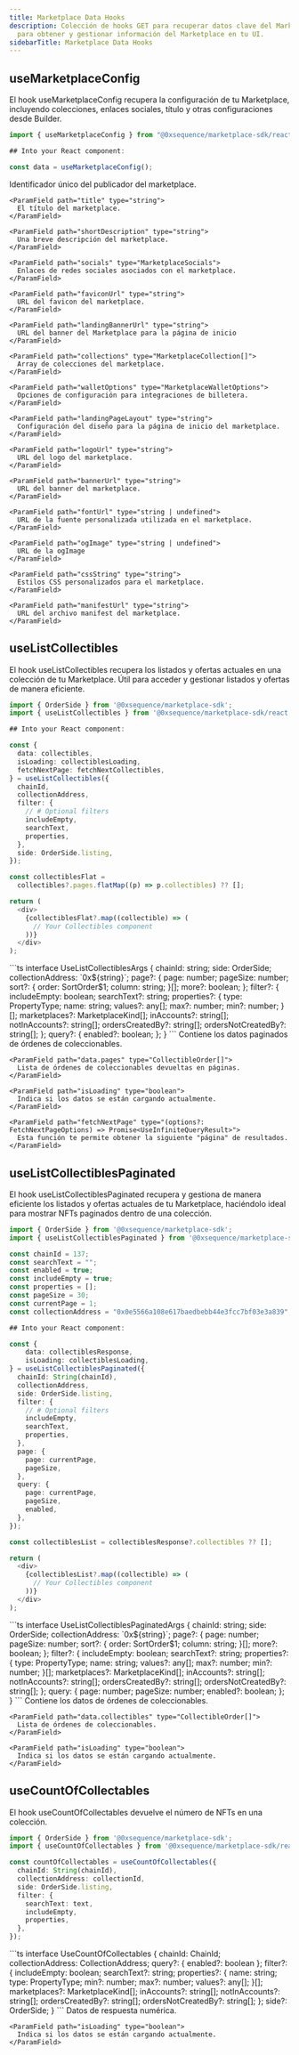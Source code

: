 ```yaml
---
title: Marketplace Data Hooks
description: Colección de hooks GET para recuperar datos clave del Marketplace. Útil
  para obtener y gestionar información del Marketplace en tu UI.
sidebarTitle: Marketplace Data Hooks
---
```


## useMarketplaceConfig

El hook useMarketplaceConfig recupera la configuración de tu Marketplace, incluyendo colecciones, enlaces sociales, título y otras configuraciones desde Builder.

```ts
import { useMarketplaceConfig } from "@0xsequence/marketplace-sdk/react";

## Into your React component:

const data = useMarketplaceConfig();
```

<ResponseField name="useMarketplaceConfig">
  <ResponseField name="* return properties" />

  <Expandable>
    <ParamField path="publisherId" type="string">
      Identificador único del publicador del marketplace.
    </ParamField>

    <ParamField path="title" type="string">
      El título del marketplace.
    </ParamField>

    <ParamField path="shortDescription" type="string">
      Una breve descripción del marketplace.
    </ParamField>

    <ParamField path="socials" type="MarketplaceSocials">
      Enlaces de redes sociales asociados con el marketplace.
    </ParamField>

    <ParamField path="faviconUrl" type="string">
      URL del favicon del marketplace.
    </ParamField>

    <ParamField path="landingBannerUrl" type="string">
      URL del banner del Marketplace para la página de inicio
    </ParamField>

    <ParamField path="collections" type="MarketplaceCollection[]">
      Array de colecciones del marketplace.
    </ParamField>

    <ParamField path="walletOptions" type="MarketplaceWalletOptions">
      Opciones de configuración para integraciones de billetera.
    </ParamField>

    <ParamField path="landingPageLayout" type="string">
      Configuración del diseño para la página de inicio del marketplace.
    </ParamField>

    <ParamField path="logoUrl" type="string">
      URL del logo del marketplace.
    </ParamField>

    <ParamField path="bannerUrl" type="string">
      URL del banner del marketplace.
    </ParamField>

    <ParamField path="fontUrl" type="string | undefined">
      URL de la fuente personalizada utilizada en el marketplace.
    </ParamField>

    <ParamField path="ogImage" type="string | undefined">
      URL de la ogImage
    </ParamField>

    <ParamField path="cssString" type="string">
      Estilos CSS personalizados para el marketplace.
    </ParamField>

    <ParamField path="manifestUrl" type="string">
      URL del archivo manifest del marketplace.
    </ParamField>
  </Expandable>
</ResponseField>

## useListCollectibles

El hook useListCollectibles recupera los listados y ofertas actuales en una colección de tu Marketplace. Útil para acceder y gestionar listados y ofertas de manera eficiente.

```ts
import { OrderSide } from '@0xsequence/marketplace-sdk';
import { useListCollectibles } from '@0xsequence/marketplace-sdk/react';

## Into your React component:

const {
  data: collectibles,
  isLoading: collectiblesLoading,
  fetchNextPage: fetchNextCollectibles,
} = useListCollectibles({
  chainId,
  collectionAddress,
  filter: {
    // # Optional filters
    includeEmpty,
    searchText,
    properties,
  },
  side: OrderSide.listing,
});

const collectiblesFlat =
  collectibles?.pages.flatMap((p) => p.collectibles) ?? [];

return (
  <div>
    {collectiblesFlat?.map((collectible) => (
      // Your Collectibles component
    ))}
  </div>
);
```

<ResponseField name="useListCollectibles">
  <ResponseField name="* params" />

  <Expandable>
    ```ts
    interface UseListCollectiblesArgs {
      chainId: string;
      side: OrderSide;
      collectionAddress: `0x${string}`;
      page?: {
        page: number;
        pageSize: number;
        sort?: {
          order: SortOrder$1;
          column: string;
        }[];
        more?: boolean;
      };
      filter?: {
        includeEmpty: boolean;
        searchText?: string;
        properties?: {
          type: PropertyType;
          name: string;
          values?: any[];
          max?: number;
          min?: number;
        }[];
        marketplaces?: MarketplaceKind[];
        inAccounts?: string[];
        notInAccounts?: string[];
        ordersCreatedBy?: string[];
        ordersNotCreatedBy?: string[];
      };
      query?: {
        enabled?: boolean;
      };
    }
    ```
  </Expandable>

  <ResponseField name="* return properties" />

  <Expandable>
    <ParamField path="data" type="ListCollectiblesReturn">
      Contiene los datos paginados de órdenes de coleccionables.
    </ParamField>

    <ParamField path="data.pages" type="CollectibleOrder[]">
      Lista de órdenes de coleccionables devueltas en páginas.
    </ParamField>

    <ParamField path="isLoading" type="boolean">
      Indica si los datos se están cargando actualmente.
    </ParamField>

    <ParamField path="fetchNextPage" type="(options?: FetchNextPageOptions) => Promise<UseInfiniteQueryResult>">
      Esta función te permite obtener la siguiente "página" de resultados.
    </ParamField>
  </Expandable>
</ResponseField>

## useListCollectiblesPaginated

El hook useListCollectiblesPaginated recupera y gestiona de manera eficiente los listados y ofertas actuales de tu Marketplace, haciéndolo ideal para mostrar NFTs paginados dentro de una colección.

```ts
import { OrderSide } from '@0xsequence/marketplace-sdk';
import { useListCollectiblesPaginated } from '@0xsequence/marketplace-sdk/react';

const chainId = 137;
const searchText = "";
const enabled = true;
const includeEmpty = true;
const properties = [];
const pageSize = 30;
const currentPage = 1;
const collectionAddress = "0x0e5566a108e617baedbebb44e3fcc7bf03e3a839";

## Into your React component:

const {
    data: collectiblesResponse,
    isLoading: collectiblesLoading,
} = useListCollectiblesPaginated({
  chainId: String(chainId),
  collectionAddress,
  side: OrderSide.listing,
  filter: {
    // # Optional filters
    includeEmpty,
    searchText,
    properties,
  },
  page: {
    page: currentPage,
    pageSize,
  },
  query: {
    page: currentPage,
    pageSize,
    enabled,
  },
});

const collectiblesList = collectiblesResponse?.collectibles ?? [];

return (
  <div>
    {collectiblesList?.map((collectible) => (
      // Your Collectibles component
    ))}
  </div>
);
```

<ResponseField name="useListCollectiblesPaginated details">
  <ResponseField name="* params" />

  <Expandable>
    ```ts
    interface UseListCollectiblesPaginatedArgs {
      chainId: string;
      side: OrderSide;
      collectionAddress: `0x${string}`;
      page?: {
        page: number;
        pageSize: number;
        sort?: {
          order: SortOrder$1;
          column: string;
        }[];
        more?: boolean;
      };
      filter?: {
        includeEmpty: boolean;
        searchText?: string;
        properties?: {
          type: PropertyType;
          name: string;
          values?: any[];
          max?: number;
          min?: number;
        }[];
        marketplaces?: MarketplaceKind[];
        inAccounts?: string[];
        notInAccounts?: string[];
        ordersCreatedBy?: string[];
        ordersNotCreatedBy?: string[];
      };
      query: {
        page: number;
        pageSize: number;
        enabled?: boolean;
      };
    }
    ```
  </Expandable>

  <ResponseField name="* return properties" />

  <Expandable>
    <ParamField path="data" type="ListCollectiblesReturn">
      Contiene los datos de órdenes de coleccionables.
    </ParamField>

    <ParamField path="data.collectibles" type="CollectibleOrder[]">
      Lista de órdenes de coleccionables.
    </ParamField>

    <ParamField path="isLoading" type="boolean">
      Indica si los datos se están cargando actualmente.
    </ParamField>
  </Expandable>
</ResponseField>

## useCountOfCollectables

El hook useCountOfCollectables devuelve el número de NFTs en una colección.

```ts
import { OrderSide } from '@0xsequence/marketplace-sdk';
import { useCountOfCollectables } from '@0xsequence/marketplace-sdk/react';

const countOfCollectables = useCountOfCollectables({
  chainId: String(chainId),
  collectionAddress: collectionId,
  side: OrderSide.listing,
  filter: {
    searchText: text,
    includeEmpty,
    properties,
  },
});
```

<ResponseField name="useCountOfCollectables details">
  <ResponseField name="* params" />

  <Expandable>
    ```ts
    interface UseCountOfCollectables {
      chainId: ChainId;
      collectionAddress: CollectionAddress;
      query?: { enabled?: boolean };
      filter?: {
        includeEmpty: boolean;
        searchText?: string;
        properties?: {
          name: string;
          type: PropertyType;
          min?: number;
          max?: number;
          values?: any[];
        }[];
        marketplaces?: MarketplaceKind[];
        inAccounts?: string[];
        notInAccounts?: string[];
        ordersCreatedBy?: string[];
        ordersNotCreatedBy?: string[];
      };
      side?: OrderSide;
    }
    ```
  </Expandable>

  <ResponseField name="* return properties" />

  <Expandable>
    <ParamField path="data" type="number">
      Datos de respuesta numérica.
    </ParamField>

    <ParamField path="isLoading" type="boolean">
      Indica si los datos se están cargando actualmente.
    </ParamField>
  </Expandable>
</ResponseField>
